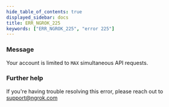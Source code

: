 ```yaml
---
hide_table_of_contents: true
displayed_sidebar: docs
title: ERR_NGROK_225
keywords: ["ERR_NGROK_225", "error 225"]
---
```


### Message

Your account is limited to `MAX` simultaneous API requests.

### Further help

If you're having trouble resolving this error, please reach out to [support@ngrok.com](mailto:support@ngrok.com?subject=Help%20with%20ERR_NGROK_225)

